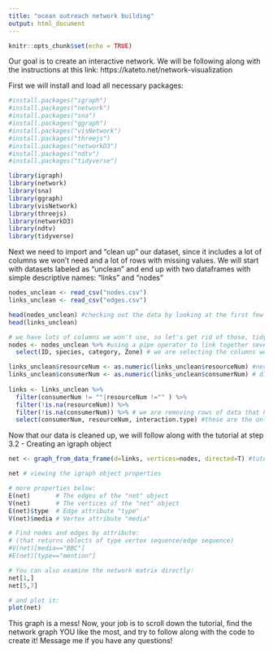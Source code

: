 ---
title: "ocean outreach network building"
output: html_document
---

```{r setup, include=FALSE}
knitr::opts_chunk$set(echo = TRUE)
```


Our goal is to create an interactive network. We will be following along with the instructions at this link: https://kateto.net/network-visualization

First we will install and load all necessary packages:
```{r packages}
#install.packages("igraph") 
#install.packages("network") 
#install.packages("sna")
#install.packages("ggraph")
#install.packages("visNetwork")
#install.packages("threejs")
#install.packages("networkD3")
#install.packages("ndtv")
#install.packages("tidyverse")

library(igraph) 
library(network) 
library(sna)
library(ggraph)
library(visNetwork)
library(threejs)
library(networkD3)
library(ndtv) 
library(tidyverse)
```

Next we need to import and "clean up" our dataset, since it includes a lot of columns we won't need and a lot of rows with missing values. We will start with datasets labeled as "unclean" and end up with two dataframes with simple descriptive names: "links" and "nodes"
```{r cleaning and importing}
nodes_unclean <- read_csv("nodes.csv")
links_unclean <- read_csv("edges.csv")

head(nodes_unclean) #checking out the data by looking at the first few lines
head(links_unclean)

# we have lots of columns we won't use, so let's get rid of those, tidy style
nodes <- nodes_unclean %>% #using a pipe operator to link together several commands at once
  select(ID, species, category, Zone) # we are selecting the columns we want to keep

links_unclean$resourceNum <- as.numeric(links_unclean$resourceNum) #necessary to convert all the random text i wrote in instead of numbers -> NAs
links_unclean$consumerNum <- as.numeric(links_unclean$consumerNum) # ditto above
  
links <- links_unclean %>% 
  filter(consumerNum != ""|resourceNum !="" ) %>% 
  filter(!is.na(resourceNum)) %>% 
  filter(!is.na(consumerNum)) %>% # we are removing rows of data that have blanks ("") or "NA" for consumer # and resource #. Those two values are essential for building our web becaues they match numbers in the "nodes" dataframe. NTS: I'm not entirely sure why we have to break this up into three different filter functions...
  select(consumerNum, resourceNum, interaction.type) #these are the only columns we want because nothing else is necessary for building our web

```

Now that our data is cleaned up, we will follow along with the tutorial at step 3.2 - Creating an igraph object
```{r igraph object}
net <- graph_from_data_frame(d=links, vertices=nodes, directed=T) #tutorial code copied exactly

net # viewing the igraph object properties

# more properties below:
E(net)       # The edges of the "net" object
V(net)       # The vertices of the "net" object
E(net)$type  # Edge attribute "type"
V(net)$media # Vertex attribute "media"

# Find nodes and edges by attribute:
# (that returns oblects of type vertex sequence/edge sequence)
#V(net)[media=="BBC"]
#E(net)[type=="mention"]

# You can also examine the network matrix directly:
net[1,]
net[5,7]

# and plot it:
plot(net)

```

This graph is a mess! Now, your job is to scroll down the tutorial, find the network graph YOU like the most, and try to follow along with the code to create it! Message me if you have any questions!
